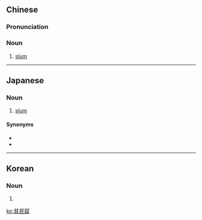 {{also|贫民窟}}
==Chinese==
{{zh-forms|s=贫民窟|type=21}}
{{wikipedia|lang=zh|貧民窟}}

===Pronunciation===
{{zh-pron
|m=pínmínkū
|c=pan4 man4 fat1
|cat=n
}}

===Noun===
{{zh-noun}}

# [[slum]]

----

==Japanese==
{{ja-kanjitab|ひん|みん|くつ|yomi=on}}

===Noun===
{{ja-noun|ひんみんくつ}}

# [[slum]]

====Synonyms====
* {{ja-r|貧民街|ひんみんがい}}
* {{ja-r|スラム}}

----

==Korean==
{{ko-hanjatab|貧|民|窟}}

===Noun===
{{ko-noun|rv=binmingul|hangeul=빈민굴}}

# {{hanja form of|빈민굴|[[slum]]}}

[[ko:貧民窟]]